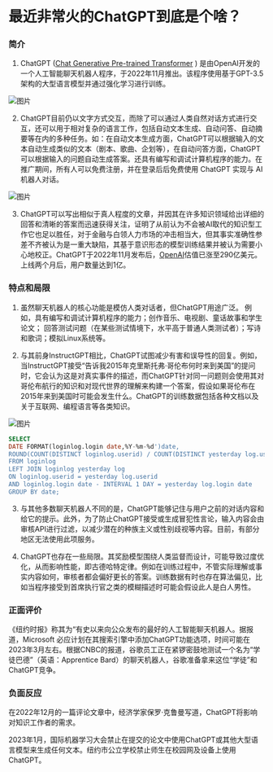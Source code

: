 

# 最近非常火的ChatGPT到底是个啥？

### 简介
1. ChatGPT ([Chat Generative Pre-trained Transformer](https://openai.com/blog/chatgpt/ "Chat Generative Pre-trained Transformer") ) 是由OpenAI开发的一个人工智能聊天机器人程序，于2022年11月推出。该程序使用基于GPT-3.5架构的大型语言模型并通过强化学习进行训练。


![图片](001.png)

2. ChatGPT目前仍以文字方式交互，而除了可以通过人类自然对话方式进行交互，还可以用于相对复杂的语言工作，包括自动文本生成、自动问答、自动摘要等在内的多种任务。如：在自动文本生成方面，ChatGPT可以根据输入的文本自动生成类似的文本（剧本、歌曲、企划等），在自动问答方面，ChatGPT可以根据输入的问题自动生成答案。还具有编写和调试计算机程序的能力。在推广期间，所有人可以免费注册，并在登录后后免费使用 ChatGPT 实现与 AI 机器人对话。

![图片](002.png)

3. ChatGPT可以写出相似于真人程度的文章，并因其在许多知识领域给出详细的回答和清晰的答案而迅速获得关注，证明了从前认为不会被AI取代的知识型工作它也足以胜任，对于金融与白领人力市场的冲击相当大，但其事实准确性参差不齐被认为是一重大缺陷，其基于意识形态的模型训练结果并被认为需要小心地校正。ChatGPT于2022年11月发布后，[OpenAI](https://openai.com/ "OpenAI")估值已涨至290亿美元。上线两个月后，用户数量达到1亿。

### 特点和局限
1. 虽然聊天机器人的核心功能是模仿人类对话者，但ChatGPT用途广泛。 例如，具有编写和调试计算机程序的能力；创作音乐、电视剧、童话故事和学生论文； 回答测试问题（在某些测试情境下，水平高于普通人类测试者）；写诗和歌词；模拟Linux系统等。

2. 与其前身InstructGPT相比，ChatGPT试图减少有害和误导性的回复。例如，当InstructGPT接受“告诉我2015年克里斯托弗·哥伦布何时来到美国”的提问时，它会认为这是对真实事件的描述，而ChatGPT针对同一问题则会使用其对哥伦布航行的知识和对现代世界的理解来构建一个答案，假设如果哥伦布在2015年来到美国时可能会发生什么。ChatGPT的训练数据包括各种文档以及关于互联网、编程语言等各类知识。

![图片](003.png)

```sql
SELECT
DATE FORMAT(loginlog.login date,%Y-%m-%d')date,
ROUND(COUNT(DISTINCT loginlog.userid) / COUNT(DISTINCT yesterday log.userid)* 100, 2) AS retention rate
FROM loginlog
LEFT JOIN loginlog yesterday log
ON loginlog.userid = yesterday log.userid
AND loginlog.login date - INTERVAL 1 DAY = yesterday log.login date
GROUP BY date;
```

3. 与其他多数聊天机器人不同的是，ChatGPT能够记住与用户之前的对话内容和给它的提示。此外，为了防止ChatGPT接受或生成冒犯性言论，输入内容会由审核API进行过滤，以减少潜在的种族主义或性别歧视等内容。目前，有部分地区无法使用此项服务。

4. ChatGPT也存在一些局限。其奖励模型围绕人类监督而设计，可能导致过度优化，从而影响性能，即古德哈特定律。例如在训练过程中，不管实际理解或事实内容如何，审核者都会偏好更长的答案。训练数据有时也存在算法偏见，比如当程序接受到首席执行官之类的模糊描述时可能会假设此人是白人男性。

### 正面评价
《纽约时报》称其为“有史以来向公众发布的最好的人工智能聊天机器人。据报道，Microsoft 必应计划在其搜索引擎中添加ChatGPT功能选项，时间可能在2023年3月左右。根据CNBC的报道，谷歌员工正在紧锣密鼓地测试一个名为“学徒巴德”（英语：Apprentice Bard）的聊天机器人，谷歌准备拿来这位“学徒”和ChatGPT竞争。

### 负面反应
在2022年12月的一篇评论文章中，经济学家保罗·克鲁曼写道，ChatGPT将影响对知识工作者的需求。

2023年1月，国际机器学习大会禁止在提交的论文中使用ChatGPT或其他大型语言模型来生成任何文本。纽约市公立学校禁止师生在校园网及设备上使用ChatGPT。